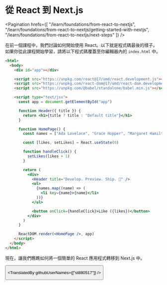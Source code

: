 
# 從 React 到 Next.js

<Pagination
  hrefs={[
    "/learn/foundations/from-react-to-nextjs",
    "/learn/foundations/from-react-to-nextjs/getting-started-with-nextjs",
    "/learn/foundations/from-react-to-nextjs/next-steps"
  ]}
/>

在前一個課程中，我們討論如何開始使用 React。以下就是程式碼最後的樣子。
如果你從此課程開始學習，請將以下程式碼覆蓋至你編輯器內的 `index.html` 中。

```html
<html>
  <body>
    <div id="app"></div>

    <script src="https://unpkg.com/react@17/umd/react.development.js"></script>
    <script src="https://unpkg.com/react-dom@17/umd/react-dom.development.js"></script>
    <script src="https://unpkg.com/@babel/standalone/babel.min.js"></script>

    <script type="text/jsx">
      const app = document.getElementById("app")

      function Header({ title }) {
        return <h1>{title ? title : "Default title"}</h1>
      }

      function HomePage() {
        const names = ["Ada Lovelace", "Grace Hopper", "Margaret Hamilton"]

        const [likes, setLikes] = React.useState(0)

        function handleClick() {
          setLikes(likes + 1)
        }

        return (
          <div>
            <Header title="Develop. Preview. Ship. 🚀" />
            <ul>
              {names.map((name) => (
                <li key={name}>{name}</li>
              ))}
            </ul>

            <button onClick={handleClick}>Like ({likes})</button>
          </div>
        )
      }

      ReactDOM.render(<HomePage />, app)
    </script>
  </body>
</html>
```

現在，讓我們瞧瞧如何將一個簡單的 React 應用程式轉移到 Next.js 中。

<Button
  content="前往課程 →"
  url="/learn/foundations/from-react-to-nextjs/getting-started-with-nextjs"
  basicStyle="text-white bg-[#0070f3]"
  hoverStyle="hover:opacity-90"
/>

<TranslatedBy githubUserNames={["st880517"]} />